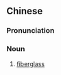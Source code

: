 {{also|玻璃钢}}
==Chinese==
{{zh-forms|s=玻璃钢|type=21}}

===Pronunciation===
{{zh-pron
|m=bōlígāng
|c=bo1 lei4-1 gong3
|cat=n
}}

===Noun===
{{zh-noun}}

# [[fiberglass]]